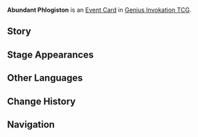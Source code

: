 {{Genius Invokation TCG Infobox
|id          = 332042
|image       = Abundant Phlogiston Event Card.png
|type        = Event Card
|group       = 
|effect      = '''After the next time your character uses Nightsoul points this Round:''' This character will regain 1 Nightsoul point.
|source1     = {{Sold By}}
|features    = 
|matching    = 0
}}
'''Abundant Phlogiston''' is an [[Event Card]] in [[Genius Invokation TCG]].

==Story==
{{Description|A special high-temperature thermal energy that can be found throughout Natlan. It comes in all shapes and sizes, and has many wondrous uses...<br>After Nightsoul points are fully depleted, warriors will switch to consuming Phlogiston to maintain their Nightsoul's Blessing.|title=Abundant Phlogiston}}

==Stage Appearances==
{{Genius Invokation TCG Stage Appearances}}

==Other Languages==
{{Other Languages
|en       = Abundant Phlogiston
|zhs      = 燃素充盈
|zhs_rm   = 
|zht      = 燃素充盈
|zht_rm   = 
|zh_tl    = 
|ja       = 燃素満タン
|ja_rm    = Nenso Mantan
|ja_tl    = Abundant Phlogiston
|ko       = 열소 충만
|ko_tl    = 
|es       = Flogisto rebosante
|es_tl    = Overflowing Phlogiston
|fr       = Abondance de phlogistique
|fr_tl    = Abundance of Phlogiston
|ru       = Изобилие флогистона
|ru_tl    = 
|th       = อุดมโฟลจิสตัน
|th_rm    = 
|th_tl    = 
|vi       = Phlogiston Dồi Dào
|vi_tl    = 
|de       = Phlogiston im Überfluss
|de_tl    = Phlogiston in Abundance
|id       = Abundant Phlogiston
|pt       = Flogisto Abundante
|pt_tl    = 
|tr       = Sürüsüne Bereket Filojiston
|tr_tl    = 
|it       = Flogisto abbondante
|it_tl    = 
}}

==Change History==
{{Change History|5.3}}

==Navigation==
{{Genius Invokation TCG Navbox|Event Card}}